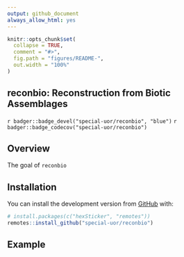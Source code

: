 ```yaml
---
output: github_document
always_allow_html: yes
---
```

<!-- README.md is generated from README.Rmd. Please edit that file -->
```r
knitr::opts_chunk$set(
  collapse = TRUE,
  comment = "#>",
  fig.path = "figures/README-",
  out.width = "100%"
)
```

## reconbio: Reconstruction from Biotic Assemblages 
<!-- <img src="https://raw.githubusercontent.com/special-uor/reconbio/master/inst/images/logo.png" alt="logo" align="right" height=200px/> -->

<!-- badges: start -->
<!-- `r badger::badge_code_size("special-uor/reconbio")` -->
<!-- [![R build status](https://github.com/special-uor/reconbio/workflows/R-CMD-check/badge.svg)](https://github.com/special-uor/reconbio/actions) -->
`r badger::badge_devel("special-uor/reconbio", "blue")`
`r badger::badge_codecov("special-uor/reconbio")`
<!-- badges: end -->

## Overview

The goal of `reconbio`

## Installation

<!-- You can install the released version of IPA from [CRAN](https://CRAN.R-project.org) with: -->

<!-- ``` r -->
<!-- install.packages("IPA") -->
<!-- ``` -->

<!-- And the development version from [GitHub](https://github.com/) with: -->
You can install the development version from [GitHub](https://github.com/) with:
``` r
# install.packages(c("hexSticker", "remotes"))
remotes::install_github("special-uor/reconbio")
```

## Example
<!-- This is a basic example which shows you how to solve a common problem: -->

